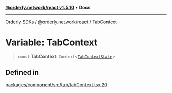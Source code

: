 [**@orderly.network/react v1.5.10**](/sdks/tech-doc/@orderly.network/react/README) • **Docs**

***

[Orderly SDKs](/sdks/tech-doc/packages) / [@orderly.network/react](/sdks/tech-doc/@orderly.network/react/README) / TabContext

# Variable: TabContext

> `const` **TabContext**: `Context`\<[`TabContextState`](/sdks/tech-doc/@orderly.network/react/interfaces/TabContextState)\>

## Defined in

[packages/component/src/tab/tabContext.tsx:20](https://github.com/OrderlyNetwork/js-sdk/blob/554ae704783e3b83c40bb234a899e8f02987d9b6/packages/component/src/tab/tabContext.tsx#L20)
